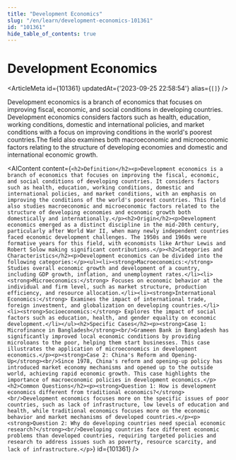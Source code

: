 ```yaml
---
title: "Development Economics"
slug: "/en/learn/development-economics-101361"
id: "101361"
hide_table_of_contents: true
---
```



# Development Economics

<ArticleMeta id={101361} updatedAt={'2023-09-25 22:58:54'} alias={`[]`} />
<div className='border-solid border-b border-t-0 my-4 border-[var(--ifm-color-gray-300)]' />

Development economics is a branch of economics that focuses on improving fiscal, economic, and social conditions in developing countries. Development economics considers factors such as health, education, working conditions, domestic and international policies, and market conditions with a focus on improving conditions in the world's poorest countries.The field also examines both macroeconomic and microeconomic factors relating to the structure of developing economies and domestic and international economic growth.

<AIContent content={`<h2>Definition</h2><p>Development economics is a branch of economics that focuses on improving the fiscal, economic, and social conditions of developing countries. It considers factors such as health, education, working conditions, domestic and international policies, and market conditions, with an emphasis on improving the conditions of the world's poorest countries. This field also studies macroeconomic and microeconomic factors related to the structure of developing economies and economic growth both domestically and internationally.</p><h2>Origin</h2><p>Development economics emerged as a distinct discipline in the mid-20th century, particularly after World War II, when many newly independent countries faced economic development challenges. The 1950s and 1960s were formative years for this field, with economists like Arthur Lewis and Robert Solow making significant contributions.</p><h2>Categories and Characteristics</h2><p>Development economics can be divided into the following categories:</p><ul><li><strong>Macroeconomics:</strong> Studies overall economic growth and development of a country, including GDP growth, inflation, and unemployment rates.</li><li><strong>Microeconomics:</strong> Focuses on economic behavior at the individual and firm level, such as market structure, production efficiency, and resource allocation.</li><li><strong>International Economics:</strong> Examines the impact of international trade, foreign investment, and globalization on developing countries.</li><li><strong>Socioeconomics:</strong> Explores the impact of social factors such as education, health, and gender equality on economic development.</li></ul><h2>Specific Cases</h2><p><strong>Case 1: Microfinance in Bangladesh</strong><br/>Grameen Bank in Bangladesh has significantly improved local economic conditions by providing microloans to the poor, helping them start businesses. This case illustrates the application of microeconomics in development economics.</p><p><strong>Case 2: China's Reform and Opening-Up</strong><br/>Since 1978, China's reform and opening-up policy has introduced market economy mechanisms and opened up to the outside world, achieving rapid economic growth. This case highlights the importance of macroeconomic policies in development economics.</p><h2>Common Questions</h2><p><strong>Question 1: How is development economics different from traditional economics?</strong><br/>Development economics focuses more on the specific issues of poor countries, such as lack of infrastructure, low levels of education and health, while traditional economics focuses more on the economic behavior and market mechanisms of developed countries.</p><p><strong>Question 2: Why do developing countries need special economic research?</strong><br/>Developing countries face different economic problems than developed countries, requiring targeted policies and research to address issues such as poverty, resource scarcity, and lack of infrastructure.</p>`} id={101361} />
